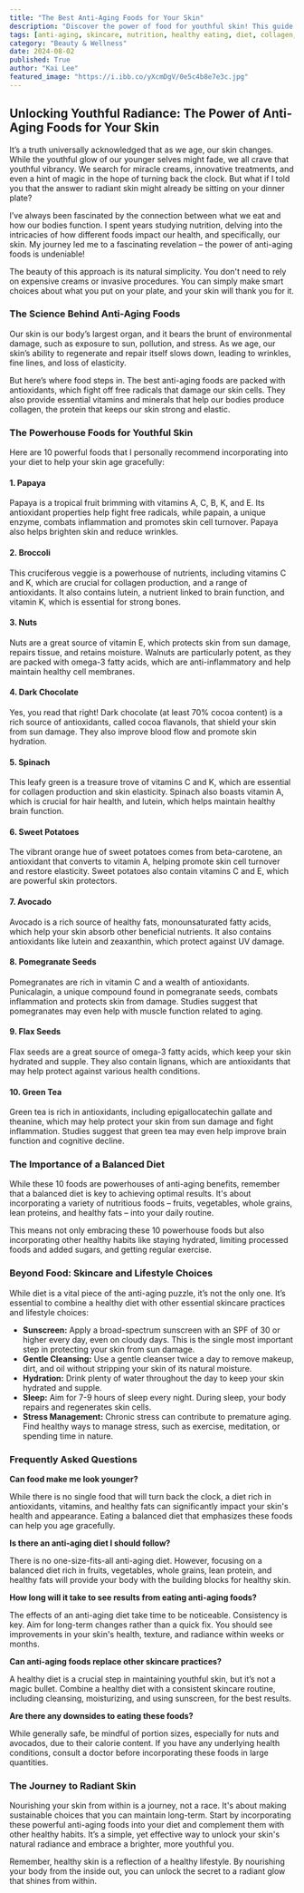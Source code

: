 ```yaml
---
title: "The Best Anti-Aging Foods for Your Skin"
description: "Discover the power of food for youthful skin! This guide reveals 10 anti-aging foods packed with antioxidants and nutrients that promote collagen production and combat wrinkles. Learn how to incorporate these foods into your diet and discover other tips for healthy, radiant skin."
tags: [anti-aging, skincare, nutrition, healthy eating, diet, collagen, antioxidants, wrinkles, skin health, natural beauty]
category: "Beauty & Wellness"
date: 2024-08-02
published: True
author: "Kai Lee"
featured_image: "https://i.ibb.co/yXcmDgV/0e5c4b8e7e3c.jpg"
---
```


##  Unlocking Youthful Radiance: The Power of Anti-Aging Foods for Your Skin

It’s a truth universally acknowledged that as we age, our skin changes. While the youthful glow of our younger selves might fade, we all crave that youthful vibrancy. We search for miracle creams, innovative treatments, and even a hint of magic in the hope of turning back the clock.  But what if I told you that the answer to radiant skin might already be sitting on your dinner plate?

I’ve always been fascinated by the connection between what we eat and how our bodies function. I spent years studying nutrition, delving into the intricacies of how different foods impact our health, and specifically, our skin.  My journey led me to a fascinating revelation – the power of anti-aging foods is undeniable!

The beauty of this approach is its natural simplicity. You don't need to rely on expensive creams or invasive procedures. You can simply make smart choices about what you put on your plate, and your skin will thank you for it.

### The Science Behind Anti-Aging Foods

Our skin is our body’s largest organ, and it bears the brunt of environmental damage, such as exposure to sun, pollution, and stress.  As we age, our skin’s ability to regenerate and repair itself slows down, leading to wrinkles, fine lines, and loss of elasticity.

But here’s where food steps in. The best anti-aging foods are packed with antioxidants, which fight off free radicals that damage our skin cells. They also provide essential vitamins and minerals that help our bodies produce collagen, the protein that keeps our skin strong and elastic.

### The Powerhouse Foods for Youthful Skin

Here are 10 powerful foods that I personally recommend incorporating into your diet to help your skin age gracefully:

####  1. Papaya

Papaya is a tropical fruit brimming with vitamins A, C, B, K, and E. Its antioxidant properties help fight free radicals, while papain, a unique enzyme, combats inflammation and promotes skin cell turnover. Papaya also helps brighten skin and reduce wrinkles.

#### 2. Broccoli

This cruciferous veggie is a powerhouse of nutrients, including vitamins C and K, which are crucial for collagen production, and a range of antioxidants. It also contains lutein, a nutrient linked to brain function, and vitamin K, which is essential for strong bones.

#### 3. Nuts

Nuts are a great source of vitamin E, which protects skin from sun damage, repairs tissue, and retains moisture. Walnuts are particularly potent, as they are packed with omega-3 fatty acids, which are anti-inflammatory and help maintain healthy cell membranes.

#### 4. Dark Chocolate

Yes, you read that right! Dark chocolate (at least 70% cocoa content) is a rich source of antioxidants, called cocoa flavanols, that shield your skin from sun damage. They also improve blood flow and promote skin hydration.

#### 5. Spinach

This leafy green is a treasure trove of vitamins C and K, which are essential for collagen production and skin elasticity. Spinach also boasts vitamin A, which is crucial for hair health, and lutein, which helps maintain healthy brain function.

#### 6. Sweet Potatoes

The vibrant orange hue of sweet potatoes comes from beta-carotene, an antioxidant that converts to vitamin A, helping promote skin cell turnover and restore elasticity.  Sweet potatoes also contain vitamins C and E, which are powerful skin protectors.

#### 7. Avocado

Avocado is a rich source of healthy fats, monounsaturated fatty acids, which help your skin absorb other beneficial nutrients.  It also contains antioxidants like lutein and zeaxanthin, which protect against UV damage.

#### 8. Pomegranate Seeds

Pomegranates are rich in vitamin C and a wealth of antioxidants. Punicalagin, a unique compound found in pomegranate seeds, combats inflammation and protects skin from damage. Studies suggest that pomegranates may even help with muscle function related to aging.

#### 9. Flax Seeds

Flax seeds are a great source of omega-3 fatty acids, which keep your skin hydrated and supple. They also contain lignans, which are antioxidants that may help protect against various health conditions.

#### 10. Green Tea

Green tea is rich in antioxidants, including epigallocatechin gallate and theanine, which may help protect your skin from sun damage and fight inflammation. Studies suggest that green tea may even help improve brain function and cognitive decline.

### The Importance of a Balanced Diet

While these 10 foods are powerhouses of anti-aging benefits, remember that a balanced diet is key to achieving optimal results.  It's about incorporating a variety of nutritious foods – fruits, vegetables, whole grains, lean proteins, and healthy fats – into your daily routine.

This means not only embracing these 10 powerhouse foods but also incorporating other healthy habits like staying hydrated, limiting processed foods and added sugars, and getting regular exercise.

### Beyond Food: Skincare and Lifestyle Choices

While diet is a vital piece of the anti-aging puzzle, it’s not the only one. It’s essential to combine a healthy diet with other essential skincare practices and lifestyle choices:

* **Sunscreen:** Apply a broad-spectrum sunscreen with an SPF of 30 or higher every day, even on cloudy days. This is the single most important step in protecting your skin from sun damage.
* **Gentle Cleansing:**  Use a gentle cleanser twice a day to remove makeup, dirt, and oil without stripping your skin of its natural moisture.
* **Hydration:** Drink plenty of water throughout the day to keep your skin hydrated and supple.
* **Sleep:** Aim for 7-9 hours of sleep every night. During sleep, your body repairs and regenerates skin cells.
* **Stress Management:**  Chronic stress can contribute to premature aging. Find healthy ways to manage stress, such as exercise, meditation, or spending time in nature.

### Frequently Asked Questions

**Can food make me look younger?**

While there is no single food that will turn back the clock, a diet rich in antioxidants, vitamins, and healthy fats can significantly impact your skin's health and appearance. Eating a balanced diet that emphasizes these foods can help you age gracefully.

**Is there an anti-aging diet I should follow?**

There is no one-size-fits-all anti-aging diet.  However, focusing on a balanced diet rich in fruits, vegetables, whole grains, lean protein, and healthy fats will provide your body with the building blocks for healthy skin.

**How long will it take to see results from eating anti-aging foods?**

The effects of an anti-aging diet take time to be noticeable.  Consistency is key. Aim for long-term changes rather than a quick fix.  You should see improvements in your skin's health, texture, and radiance within weeks or months.

**Can anti-aging foods replace other skincare practices?**

A healthy diet is a crucial step in maintaining youthful skin, but it’s not a magic bullet.  Combine a healthy diet with a consistent skincare routine, including cleansing, moisturizing, and using sunscreen, for the best results.

**Are there any downsides to eating these foods?**

While generally safe, be mindful of portion sizes, especially for nuts and avocados, due to their calorie content. If you have any underlying health conditions, consult a doctor before incorporating these foods in large quantities.

###  The Journey to Radiant Skin

Nourishing your skin from within is a journey, not a race. It's about making sustainable choices that you can maintain long-term.  Start by incorporating these powerful anti-aging foods into your diet and complement them with other healthy habits. It’s a simple, yet effective way to unlock your skin's natural radiance and embrace a brighter, more youthful you.

 Remember, healthy skin is a reflection of a healthy lifestyle. By nourishing your body from the inside out, you can unlock the secret to a radiant glow that shines from within.  
